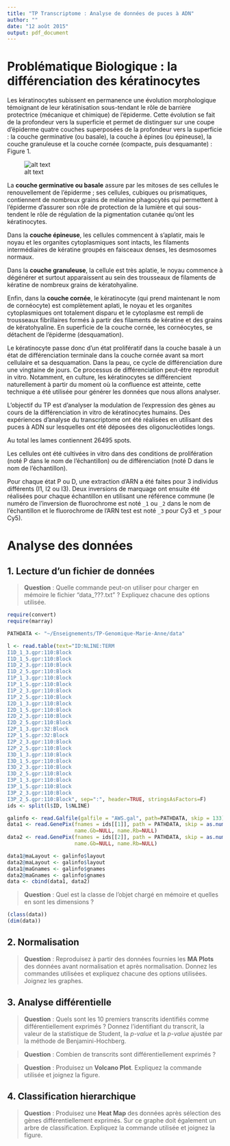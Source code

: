 ```yaml
---
title: "TP Transcriptome : Analyse de données de puces à ADN"
author: ""
date: "12 août 2015"
output: pdf_document
---
```



# Problématique Biologique : la différenciation des kératinocytes

Les kératinocytes subissent en permanence une évolution morphologique témoignant de leur kératinisation sous-tendant le rôle de barrière protectrice (mécanique et chimique) de l'épiderme. Cette évolution se fait de la profondeur vers la superficie et permet de distinguer sur une coupe d'épiderme quatre couches superposées de la profondeur vers la superficie : la couche germinative (ou basale), la couche à épines (ou épineuse), la couche granuleuse et la couche cornée (compacte, puis desquamante) : Figure 1.

![alt text](figure1.png)

\begin{center}
> *Figure 1 :* structure de l’épiderme.

\end{center}

La **couche germinative ou basale** assure par les mitoses de ses cellules le renouvellement de l'épiderme ; ses cellules, cubiques ou prismatiques, contiennent de nombreux grains de mélanine phagocytés qui permettent à l'épiderme d'assurer son rôle de protection de la lumière et qui sous-tendent le rôle de régulation de la pigmentation cutanée qu'ont les kératinocytes.

Dans la **couche épineuse**, les cellules commencent à s'aplatir, mais le noyau et les organites cytoplasmiques sont intacts, les filaments intermédiaires de kératine groupés en faisceaux denses, les desmosomes normaux.

Dans la **couche granuleuse**, la cellule est très aplatie, le noyau commence à dégénérer et surtout apparaissent au sein des trousseaux de filaments de kératine de nombreux grains de kératohyaline.

Enfin, dans la **couche cornée**, le kératinocyte (qui prend maintenant le nom de cornéocyte) est complètement aplati, le noyau et les organites cytoplasmiques ont totalement disparu et le cytoplasme est rempli de trousseaux fibrillaires formés à partir des filaments de kératine et des grains de kératohyaline. En superficie de la couche cornée, les cornéocytes, se détachent de l'épiderme (desquamation).

Le kératinocyte passe donc d’un état prolifératif dans la couche basale à un état de différenciation terminale dans la couche cornée avant sa mort cellulaire et sa desquamation. Dans la peau, ce cycle de différenciation dure une vingtaine de jours. Ce processus de différenciation peut-être reproduit in vitro. Notamment, en culture, les kératinocytes se différencient naturellement à partir du moment où la confluence est atteinte, cette technique a été utilisée pour générer les données que nous allons analyser.

L’objectif du TP est d’analyser la modulation de l'expression des gènes au cours de la différenciation in vitro de kératinocytes humains. Des expériences d'analyse du transcriptome ont été réalisées en utilisant des puces à ADN sur lesquelles ont été déposées des oligonucléotides longs.

Au total les lames contiennent 26495 spots.

Les cellules ont été cultivées in vitro dans des conditions de prolifération (noté P dans le nom de l'échantillon) ou de
différenciation (noté D dans le nom de l'échantillon).

Pour chaque état P ou D, une extraction d'ARN a été faites pour 3 individus différents (I1, I2 ou I3). Deux inversions de marquage ont ensuite été réalisées pour chaque échantillon en utilisant une référence commune (le numéro de l'inversion de fluorochrome est noté `_1` ou `_2` dans le nom de l'échantillon et le fluorochrome de l'ARN test est noté `_3` pour Cy3 et `_5` pour Cy5).

# Analyse des données

## 1. Lecture d'un fichier de données

> **Question** : Quelle commande peut-on utiliser pour charger en mémoire le fichier "data_???.txt" ? Expliquez chacune des options utilisée.

```r
require(convert)
require(marray)

PATHDATA <- "~/Enseignements/TP-Genomique-Marie-Anne/data"

l <- read.table(text="ID:NLINE:TERM
I1D_1_3.gpr:110:Block
I1D_1_5.gpr:110:Block
I1D_2_3.gpr:110:Block
I1D_2_5.gpr:110:Block
I1P_1_3.gpr:110:Block
I1P_1_5.gpr:110:Block
I1P_2_3.gpr:110:Block
I1P_2_5.gpr:110:Block
I2D_1_3.gpr:110:Block
I2D_1_5.gpr:110:Block
I2D_2_3.gpr:110:Block
I2D_2_5.gpr:110:Block
I2P_1_3.gpr:32:Block
I2P_1_5.gpr:32:Block
I2P_2_3.gpr:110:Block
I2P_2_5.gpr:110:Block
I3D_1_3.gpr:110:Block
I3D_1_5.gpr:110:Block
I3D_2_3.gpr:110:Block
I3D_2_5.gpr:110:Block
I3P_1_3.gpr:110:Block
I3P_1_5.gpr:110:Block
I3P_2_3.gpr:110:Block
I3P_2_5.gpr:110:Block", sep=":", header=TRUE, stringsAsFactors=F)
ids <- split(l$ID, l$NLINE)

galinfo <- read.Galfile(galfile = "AWS.gal", path=PATHDATA, skip = 133)
data1 <- read.GenePix(fnames = ids[[1]], path = PATHDATA, skip = as.numeric(names(ids)[1])-1, 
                      name.Gb=NULL, name.Rb=NULL)
data2 <- read.GenePix(fnames = ids[[2]], path = PATHDATA, skip = as.numeric(names(ids)[2])-1, 
                      name.Gb=NULL, name.Rb=NULL)

data1@maLayout <- galinfo$layout
data2@maLayout <- galinfo$layout
data1@maGnames <- galinfo$gnames
data2@maGnames <- galinfo$gnames
data <- cbind(data1, data2)

```

> **Question** : Quel est la classe de l'objet chargé en mémoire et quelles en sont les dimensions ?

```r
(class(data))
(dim(data))

```


## 2. Normalisation

> **Question** : Reproduisez à partir des données fournies les **MA Plots** des données avant normalisation et après normalisation. Donnez les commandes utilisées et expliquez chacune des options utilisées. Joignez les graphes.

## 3. Analyse différentielle

> **Question** : Quels sont les 10 premiers transcrits identifiés comme différentiellement exprimés ? Donnez l'identifiant du transcrit, la valeur de la statistique de Student, la _p-value_ et la _p-value_ ajustée par la méthode de Benjamini-Hochberg.

> **Question** : Combien de transcrits sont différentiellement exprimés ?

> **Question** : Produisez un **Volcano Plot**. Expliquez la commande utilisée et joignez la figure.

## 4. Classification hierarchique

> **Question** : Produisez une **Heat Map** des données après sélection des gènes différentiellement exprimés. Sur ce graphe doit également un arbre de classification. Expliquez la commande utilisée et joignez la figure.
